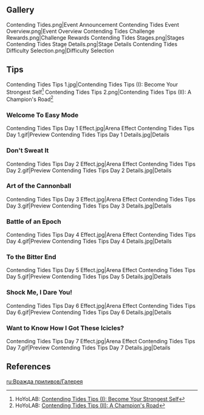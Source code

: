 {{EventTabs}}
==Gallery==
<gallery>
Contending Tides.png|Event Announcement
Contending Tides Event Overview.png|Event Overview
Contending Tides Challenge Rewards.png|Challenge Rewards
Contending Tides Stages.png|Stages
Contending Tides Stage Details.png|Stage Details
Contending Tides Difficulty Selection.png|Difficulty Selection
</gallery>

==Tips==
<gallery>
Contending Tides Tips 1.jpg|Contending Tides Tips (I): Become Your Strongest Self<ref>HoYoLAB: [https://www.hoyolab.com/article/276844 Contending Tides Tips (I): Become Your Strongest Self]</ref>
Contending Tides Tips 2.png|Contending Tides Tips (II): A Champion's Road<ref>HoYoLAB: [https://www.hoyolab.com/article/282022 Contending Tides Tips (II): A Champion's Road]</ref>
</gallery>
===Welcome To Easy Mode===
<gallery>
Contending Tides Tips Day 1 Effect.jpg|Arena Effect
Contending Tides Tips Day 1.gif|Preview
Contending Tides Tips Day 1 Details.jpg|Details
</gallery>
===Don't Sweat It===
<gallery>
Contending Tides Tips Day 2 Effect.jpg|Arena Effect
Contending Tides Tips Day 2.gif|Preview
Contending Tides Tips Day 2 Details.jpg|Details
</gallery>
===Art of the Cannonball===
<gallery>
Contending Tides Tips Day 3 Effect.jpg|Arena Effect
Contending Tides Tips Day 3.gif|Preview
Contending Tides Tips Day 3 Details.jpg|Details
</gallery>
===Battle of an Epoch===
<gallery>
Contending Tides Tips Day 4 Effect.jpg|Arena Effect
Contending Tides Tips Day 4.gif|Preview
Contending Tides Tips Day 4 Details.jpg|Details
</gallery>
===To the Bitter End===
<gallery>
Contending Tides Tips Day 5 Effect.jpg|Arena Effect
Contending Tides Tips Day 5.gif|Preview
Contending Tides Tips Day 5 Details.jpg|Details
</gallery>
===Shock Me, I Dare You!===
<gallery>
Contending Tides Tips Day 6 Effect.jpg|Arena Effect
Contending Tides Tips Day 6.gif|Preview
Contending Tides Tips Day 6 Details.jpg|Details
</gallery>
===Want to Know How I Got These Icicles?===
<gallery>
Contending Tides Tips Day 7 Effect.jpg|Arena Effect
Contending Tides Tips Day 7.gif|Preview
Contending Tides Tips Day 7 Details.jpg|Details
</gallery>

==References==
{{Reflist}}

[[ru:Вражда приливов/Галерея]]